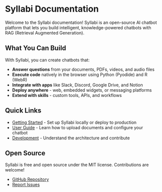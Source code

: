 # Syllabi Documentation

Welcome to the Syllabi documentation! Syllabi is an open-source AI chatbot platform that lets you build intelligent, knowledge-powered chatbots with RAG (Retrieval Augmented Generation).

## What You Can Build

With Syllabi, you can create chatbots that:

- **Answer questions** from your documents, PDFs, videos, and audio files
- **Execute code** natively in the browser using Python (Pyodide) and R (WebR)
- **Integrate with apps** like Slack, Discord, Google Drive, and Notion
- **Deploy anywhere** - web, embedded widgets, or messaging platforms
- **Extend with skills** - custom tools, APIs, and workflows

## Quick Links

- [Getting Started](/docs/getting-started) - Set up Syllabi locally or deploy to production
- [User Guide](/docs/user-guide/uploading-documents) - Learn how to upload documents and configure your chatbot
- [Development](/docs/development/database-schema) - Understand the architecture and contribute

## Open Source

Syllabi is free and open source under the MIT license. Contributions are welcome!

- [GitHub Repository](https://github.com/Achu-shankar/Syllabi/tree/main)
- [Report Issues](https://github.com/Achu-shankar/Syllabi/issues)